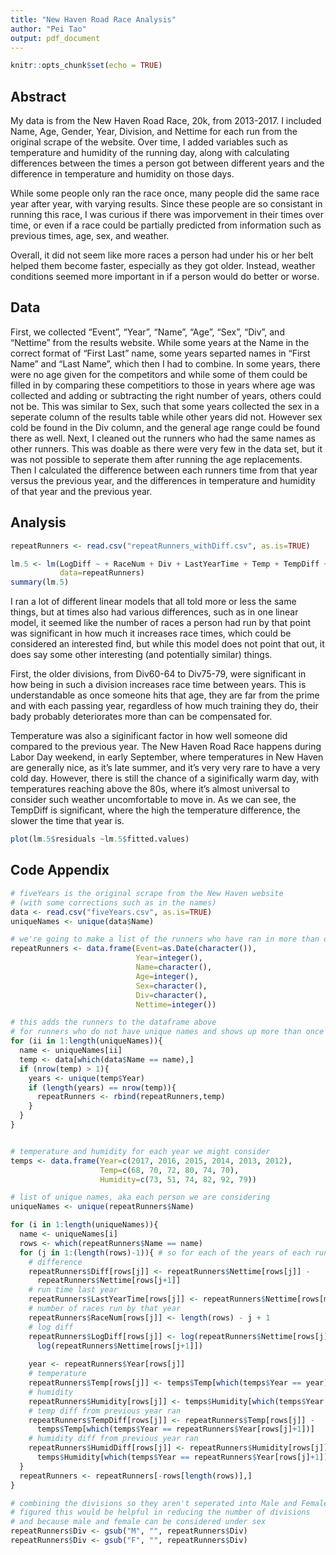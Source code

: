 ```yaml
---
title: "New Haven Road Race Analysis"
author: "Pei Tao"
output: pdf_document
---
```


```r
knitr::opts_chunk$set(echo = TRUE)
```

## Abstract

My data is from the New Haven Road Race, 20k, from 2013-2017. I included Name, Age, Gender, Year, Division, and  Nettime for each run from the original scrape of the website. Over time, I added variables such as temperature and humidity of the running day, along with calculating differences between the times a person got between different years and the difference in temperature and humidity on those days. 

While some people only ran the race once, many people did the same race year after year, with varying results. Since these people are so consistant in running this race, I was curious if there was imporvement in their times over time, or even if a race could be partially predicted from information such as previous times, age, sex, and weather.

Overall, it did not seem like more races a person had under his or her belt helped them become faster, especially as they got older. Instead, weather conditions seemed more important in if a person would do better or worse. 


## Data

First, we collected "Event", "Year", "Name", "Age", "Sex", "Div", and "Nettime" from the results website. While some years at the Name in the correct format of "First Last" name, some years separted names in "First Name" and "Last Name", which then I had to combine. In some years, there were no age given for the competitors and while some of them could be filled in by comparing these competitiors to those in years where age was collected and adding or subtracting the right number of years, others could not be. This was similar to Sex, such that some years collected the sex in a seperate column of the results table while other years did not. However sex cold be found in the Div column, and the general age range could be found there as well. Next, I cleaned out the runners who had the same names as other runners. This was doable as there were very few in the data set, but it was not possible to seperate them after running the age replacements. Then I calculated the difference between each runners time from that year versus the previous year, and the differences in temperature and humidity of that year and the previous year.

## Analysis

```r
repeatRunners <- read.csv("repeatRunners_withDiff.csv", as.is=TRUE)

lm.5 <- lm(LogDiff ~ + RaceNum + Div + LastYearTime + Temp + TempDiff + Humidity + HumidDiff, 
           data=repeatRunners)
summary(lm.5)

```


I ran a lot of different linear models that all told more or less the same things, but at times also had various differences, such as in one linear model, it seemed like the number of races a person had run by that point was significant in how much it increases race times, which could be considered an interested find, but while this model does not point that out, it does say some other interesting (and potentially similar) things. 

First, the older divisions, from Div60-64 to Div75-79, were significant in how being in such a division increases race time between years. This is understandable as once someone hits that age, they are far from the prime and with each passing year, regardless of how much training they do, their bady probably deteriorates more than can be compensated for. 

Temperature was also a siginificant factor in how well someone did compared to the previous year. The New Haven Road Race happens during Labor Day weekend, in early September, where temperatures in New Haven are generally nice, as it's late summer, and it's very very rare to have a very cold day. However, there is still the chance of a siginifically warm day, with temperatures reaching above the 80s, where it's almost universal to consider such weather uncomfortable to move in. As we can see, the TempDiff is significant, where the high the temperature difference, the slower the time that year is. 

```r
plot(lm.5$residuals ~lm.5$fitted.values)
```


## Code Appendix

```r
# fiveYears is the original scrape from the New Haven website 
# (with some corrections such as in the names)
data <- read.csv("fiveYears.csv", as.is=TRUE)
uniqueNames <- unique(data$Name)

# we're going to make a list of the runners who have ran in more than one race
repeatRunners <- data.frame(Event=as.Date(character()),
                            Year=integer(), 
                            Name=character(), 
                            Age=integer(),
                            Sex=character(),
                            Div=character(),
                            Nettime=integer()) 

# this adds the runners to the dataframe above
# for runners who do not have unique names and shows up more than once per year, we delete those
for (ii in 1:length(uniqueNames)){
  name <- uniqueNames[ii]
  temp <- data[which(data$Name == name),]
  if (nrow(temp) > 1){
    years <- unique(temp$Year)
    if (length(years) == nrow(temp)){
      repeatRunners <- rbind(repeatRunners,temp)
    }
  }
}


# temperature and humidity for each year we might consider
temps <- data.frame(Year=c(2017, 2016, 2015, 2014, 2013, 2012), 
                    Temp=c(68, 70, 72, 80, 74, 70),
                    Humidity=c(73, 51, 74, 82, 92, 79))

# list of unique names, aka each person we are considering
uniqueNames <- unique(repeatRunners$Name)

for (i in 1:length(uniqueNames)){
  name <- uniqueNames[i]
  rows <- which(repeatRunners$Name == name)
  for (j in 1:(length(rows)-1)){ # so for each of the years of each runner, but not the first year they ran
    # difference 
    repeatRunners$Diff[rows[j]] <- repeatRunners$Nettime[rows[j]] - 
      repeatRunners$Nettime[rows[j+1]]
    # run time last year
    repeatRunners$LastYearTime[rows[j]] <- repeatRunners$Nettime[rows[min(j+1, length(rows))]]
    # number of races run by that year
    repeatRunners$RaceNum[rows[j]] <- length(rows) - j + 1
    # log diff
    repeatRunners$LogDiff[rows[j]] <- log(repeatRunners$Nettime[rows[j]]) - 
      log(repeatRunners$Nettime[rows[j+1]])
    
    year <- repeatRunners$Year[rows[j]]
    # temperature
    repeatRunners$Temp[rows[j]] <- temps$Temp[which(temps$Year == year)]
    # humidity
    repeatRunners$Humidity[rows[j]] <- temps$Humidity[which(temps$Year == year)]
    # temp diff from previous year ran
    repeatRunners$TempDiff[rows[j]] <- repeatRunners$Temp[rows[j]] - 
      temps$Temp[which(temps$Year == repeatRunners$Year[rows[j]+1])]
    # humidity diff from previous year ran
    repeatRunners$HumidDiff[rows[j]] <- repeatRunners$Humidity[rows[j]] - 
      temps$Humidity[which(temps$Year == repeatRunners$Year[rows[j]+1])]
  }
  repeatRunners <- repeatRunners[-rows[length(rows)],]
}

# combining the divisions so they aren't seperated into Male and Female 
# figured this would be helpful in reducing the number of divisions 
# and because male and female can be considered under sex
repeatRunners$Div <- gsub("M", "", repeatRunners$Div)
repeatRunners$Div <- gsub("F", "", repeatRunners$Div)

```